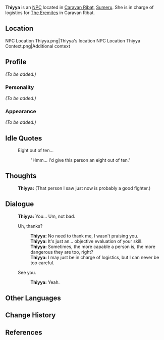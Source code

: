 {{Meta
<!-- Remove this template after adding the missing info -->
|missing_NPC_profile  = yes
}}
{{Character Infobox
|type             = NPC
|image            = NPC Thiyya.png
|region           = Sumeru
|affiliation      = 
|title            = Eremite Mercenary

|ancestry         = <!-- Clan/family -->
|voiceEN          = [[imdb:nm9098554|Chloe Eves]]<ref name="ChloeEves">Twitter: [https://twitter.com/ChloeEvesVA/status/1562465377984335872 EN VA Self Announcement]</ref>
|voiceCN          = 
|voiceJP          = 
|dialoguereward   = 
}}
'''Thiyya''' is an [[NPC]] located in [[Caravan Ribat]], [[Sumeru]]. She is in charge of logistics for [[The Eremites]] in Caravan Ribat.
<!-- is a quest/event-exclusive NPC that appears in the [[(Chapter)]] Act I: [[(Quest)]].

Following a certain dialogue branch for the first time gives the player AMOUNT_AS_WORD [[Item]].<!-- Only needed for NPCs that give items -->

==Location==
<gallery>
NPC Location Thiyya.png|Thiyya's location
NPC Location Thiyya Context.png|Additional context
</gallery>

==Profile==
<!-- Detailed story/lore information goes here. -->
''(To be added.)''

===Personality===
''(To be added.)''

===Appearance===
<!-- Keep appearance section short and concise. Limit to 2 paragraphs with 3-4 sentences each. -->
''(To be added.)''
<!--
==Quests and Events==
{{Quests and Events}}
-->
==Idle Quotes==
{{Dialogue start}}
: {{DIcon|Idle}} Eight out of ten...
:: {{A|VO Thiyya 01.ogg}} "Hmm... I'd give this person an eight out of ten."
{{Dialogue end}}

==Thoughts==
{{All Schemes to Know Explanation|name=Thiyya}}
{{Dialogue start}}
:{{A|VO Thiyya All Schemes to Know 01.ogg}} '''Thiyya:''' (That person I saw just now is probably a good fighter.)
{{Dialogue end}}

==Dialogue==
{{Dialogue start}}
:'''Thiyya:''' You... Um, not bad.
:{{DIcon}} Uh, thanks?
::'''Thiyya:''' No need to thank me, I wasn't praising you.
::'''Thiyya:''' It's just an... objective evaluation of your skill.
::'''Thiyya:''' Sometimes, the more capable a person is, the more dangerous they are too, right?
::'''Thiyya:''' I may just be in charge of logistics, but I can never be too careful.
:{{DIcon}} See you.
::'''Thiyya:''' Yeah.
{{Dialogue end}}
<!--
==Event Dialogue==
===Event Name===
{{Dialogue start}}
:'''{{subst:PAGENAME}}:'''
{{Dialogue end}}

==Trivia==
* 
-->
==Other Languages==
{{Other Languages
|default_hidden = 1
|en      = Thiyya
|zhs     = 蒂亚
|zhs_rm  = Dìyà
|zht     = 蒂亞
|zht_rm  = Dìyà
|ja      = ティッヤ
|ja_rm   = Tiyya
|ko      = 티야
|ko_rm   = Tiya
|es      = Thiyya
|fr      = Thiyya
|ru      = Тийя
|th      = Thiyya
|vi      = Thiyya
|de      = Thiyya
|id      = Thiyya
|pt      = Thiyya
|tr      = Thiyya
|it      = Thiyya
}}

==Change History==
{{Change History|3.0}}

==References==
{{Reflist}}